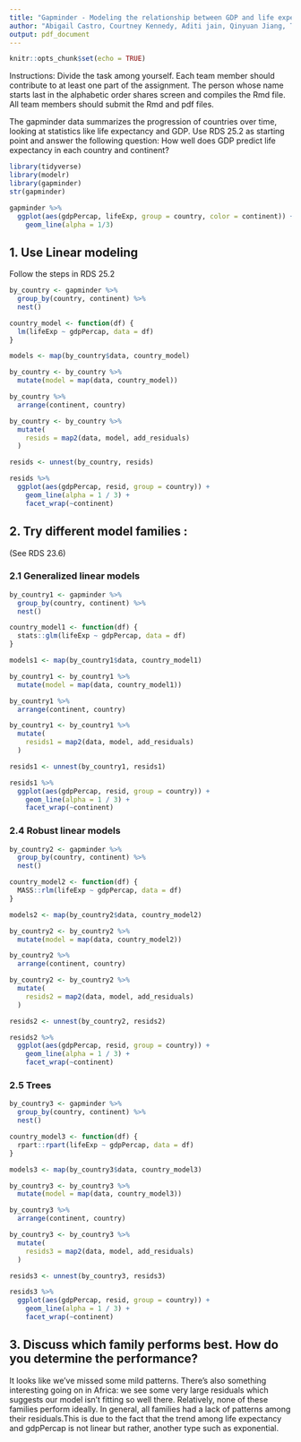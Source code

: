 ```yaml
---
title: "Gapminder - Modeling the relationship between GDP and life expectancy "
author: "Abigail Castro, Courtney Kennedy, Aditi jain, Qinyuan Jiang, Tanushri Roy"
output: pdf_document
---
```


```r
knitr::opts_chunk$set(echo = TRUE)
```
Instructions: Divide the task among yourself. Each team member should contribute to at least one part of the assignment. The person whose name starts last in the alphabetic order shares screen and compiles the Rmd file. All team members should submit the Rmd and pdf files.  

The gapminder data summarizes the progression of countries over time, looking at statistics like life expectancy and GDP. Use RDS 25.2 as starting point and answer the following question: How well does GDP predict life expectancy in each country and continent? 
```r
library(tidyverse)
library(modelr)
library(gapminder)
str(gapminder)

gapminder %>% 
  ggplot(aes(gdpPercap, lifeExp, group = country, color = continent)) +
    geom_line(alpha = 1/3)
```


## 1. Use Linear modeling 
Follow the steps in RDS 25.2
```r
by_country <- gapminder %>% 
  group_by(country, continent) %>% 
  nest()

country_model <- function(df) {
  lm(lifeExp ~ gdpPercap, data = df)
}

models <- map(by_country$data, country_model)

by_country <- by_country %>% 
  mutate(model = map(data, country_model))

by_country %>% 
  arrange(continent, country)

by_country <- by_country %>% 
  mutate(
    resids = map2(data, model, add_residuals)
  )

resids <- unnest(by_country, resids)

resids %>% 
  ggplot(aes(gdpPercap, resid, group = country)) +
    geom_line(alpha = 1 / 3) + 
    facet_wrap(~continent)

```



## 2. Try different model families :
(See RDS 23.6)

### 2.1 Generalized linear models
```r
by_country1 <- gapminder %>% 
  group_by(country, continent) %>% 
  nest()

country_model1 <- function(df) {
  stats::glm(lifeExp ~ gdpPercap, data = df)
}

models1 <- map(by_country1$data, country_model1)

by_country1 <- by_country1 %>% 
  mutate(model = map(data, country_model1))

by_country1 %>% 
  arrange(continent, country)

by_country1 <- by_country1 %>% 
  mutate(
    resids1 = map2(data, model, add_residuals)
  )

resids1 <- unnest(by_country1, resids1)

resids1 %>% 
  ggplot(aes(gdpPercap, resid, group = country)) +
    geom_line(alpha = 1 / 3) + 
    facet_wrap(~continent)

```


### 2.4 Robust linear models
```r
by_country2 <- gapminder %>% 
  group_by(country, continent) %>% 
  nest()

country_model2 <- function(df) {
  MASS::rlm(lifeExp ~ gdpPercap, data = df)
}

models2 <- map(by_country2$data, country_model2)

by_country2 <- by_country2 %>% 
  mutate(model = map(data, country_model2))

by_country2 %>% 
  arrange(continent, country)

by_country2 <- by_country2 %>% 
  mutate(
    resids2 = map2(data, model, add_residuals)
  )

resids2 <- unnest(by_country2, resids2)

resids2 %>% 
  ggplot(aes(gdpPercap, resid, group = country)) +
    geom_line(alpha = 1 / 3) + 
    facet_wrap(~continent)

```

### 2.5 Trees 
```r
by_country3 <- gapminder %>% 
  group_by(country, continent) %>% 
  nest()

country_model3 <- function(df) {
  rpart::rpart(lifeExp ~ gdpPercap, data = df)
}

models3 <- map(by_country3$data, country_model3)

by_country3 <- by_country3 %>% 
  mutate(model = map(data, country_model3))

by_country3 %>% 
  arrange(continent, country)

by_country3 <- by_country3 %>% 
  mutate(
    resids3 = map2(data, model, add_residuals)
  )

resids3 <- unnest(by_country3, resids3)

resids3 %>% 
  ggplot(aes(gdpPercap, resid, group = country)) +
    geom_line(alpha = 1 / 3) + 
    facet_wrap(~continent)

```


## 3. Discuss which family performs best. How do you determine the performance? 
It looks like we’ve missed some mild patterns. There’s also something interesting going on in Africa: we see some very large residuals which suggests our model isn’t fitting so well there.
Relatively, none of these families perform ideally. In general, all families had a lack of patterns among their residuals.This is due to the fact that the trend among life expectancy and gdpPercap is not linear but rather, another type such as exponential. 


